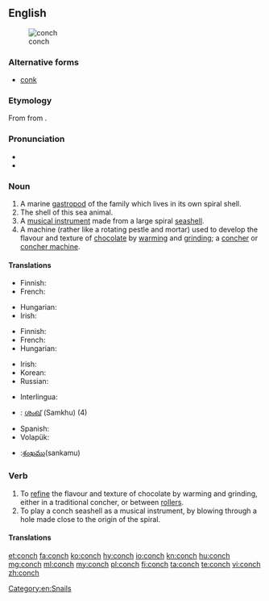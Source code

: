 ==English==
{{wikipedia|dab=Conch (disambiguation)}}
[[File:Sea shell (Trinidad & Tobago 2009).jpg|thumb|right|conch]]

===Alternative forms===
* [[conk]]

===Etymology===
From {{etyl|la|en}} {{term|concha|lang=la}} from {{etyl|grc|en}} {{term|κόγχη||mussel|tr=konkhē|lang=grc}}.

===Pronunciation===
* {{IPA|/kɒŋk/|/kɒntʃ/|lang=en}}
* {{rhymes|ɒŋk|ɒntʃ|lang=en}}

===Noun===
{{en-noun|conches|conchs}}

# A marine [[gastropod]] of the family ''{{taxlink|Strombidae|family|noshow=1}}'' which lives in its own spiral shell.
# The shell of this sea animal.
# A [[musical instrument]] made from a large spiral [[seashell]].
# A machine (rather like a rotating pestle and mortar) used to develop the flavour and texture of [[chocolate]] by [[warming]] and [[grinding]]; a [[concher]] or [[concher machine]].

====Translations====
{{trans-top|marine mollusc}}
* Finnish: {{t|fi|siipikotilo}}
* French: {{t+|fr|conque}}
{{trans-mid}}
* Hungarian: {{t+|hu|kagyló}}
* Irish: {{t+|ga|sliogán|m}}
{{trans-bottom}}

{{trans-top|shell of this sea animal}}
* Finnish: {{t|fi|siipikotilo|alt=siipikotilon}} {{t+|fi|kuori}}
* French: {{t+|fr|conque}}
* Hungarian: {{t+|hu|kagylóhéj}}
{{trans-mid}}
* Irish: {{t+|ga|sliogán|m}}
* Korean: {{t|ko|조가비|sc=Kore}}
* Russian: {{t+|ru|раковина|f|tr=rákovina}}
{{trans-bottom}}

{{trans-top|musical instrument}}
{{trans-mid}}
{{trans-bottom}}

{{trans-top|machine}}
{{trans-mid}}
{{trans-bottom}}

{{checktrans-top}}
* Interlingua: {{t-check|ia|concha}}
* {{ttbc|ml}}: [[ശംഖ്]] (Samkhu) (4)
* Spanish: {{t-check|es|concha}}
* Volapük: {{t-check|vo|koan}}
* {{ttbc|te}}:[[శంఖము]](sankamu)
{{trans-bottom}}

===Verb===
{{en-verb|conches|conching|conched}}

# To [[refine]] the flavour and texture of chocolate by warming and grinding, either in a traditional concher, or between [[roller]]s.
# To play a conch seashell as a musical instrument, by blowing through a hole made close to the origin of the spiral.

====Translations====
{{trans-top|to refine the flavour of chocolate}}
{{trans-mid}}
{{trans-bottom}}

{{trans-top|to play a conch seashell}}
{{trans-mid}}
{{trans-bottom}}

[[Category:en:Snails]]

[[et:conch]]
[[fa:conch]]
[[ko:conch]]
[[hy:conch]]
[[io:conch]]
[[kn:conch]]
[[hu:conch]]
[[mg:conch]]
[[ml:conch]]
[[my:conch]]
[[pl:conch]]
[[fi:conch]]
[[ta:conch]]
[[te:conch]]
[[vi:conch]]
[[zh:conch]]